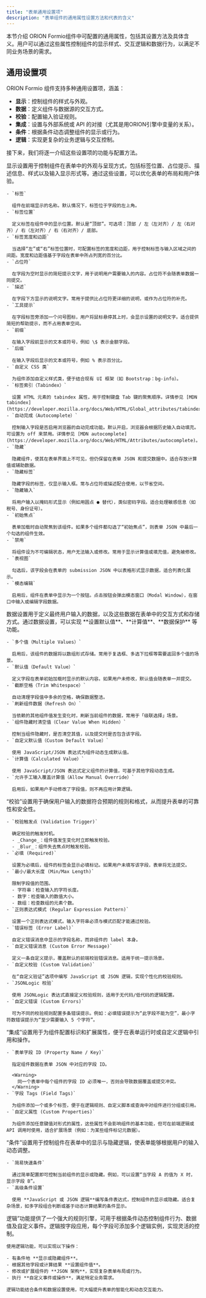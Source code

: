 ```yaml
---
title: "表单通用设置项"
description: "表单组件的通用属性设置方法和代表的含义"
---
```


本节介绍 ORION Formio组件中可配置的通用属性，包括其设置方法及具体含义。用户可以通过这些属性控制组件的显示样式、交互逻辑和数据行为，以满足不同业务场景的需求。

## 通用设置项

ORION Formio 组件支持多种通用设置项，涵盖：

- **显示**：控制组件的样式与外观。
- **数据**：定义组件与数据源的交互方式。
- **校验**：配置输入验证规则。
- **集成**：设置与外部系统或 API 的对接（尤其是用ORION引擎中变量的关系）。
- **条件**：根据条件动态调整组件的显示或行为。
- **逻辑**：实现更复杂的业务逻辑与交互控制。

接下来，我们将逐一介绍这些设置项的功能与配置方法。

<Tabs>
  <Tab title="显示">
    显示设置用于控制组件在表单中的外观与呈现方式，包括标签位置、占位提示、描述信息、样式以及输入显示形式等。通过这些设置，可以优化表单的布局和用户体验。

    - `标签`

      组件在前端显示的名称。默认情况下，标签位于字段的左上角。
    - `标签位置`

      定义标签在组件中的显示位置。默认是“顶部”。可选项：顶部 / 左（左对齐）/ 左（右对齐）/ 右（左对齐）/ 右（右对齐）/ 底部。
    - `标签宽度和边距`

      当选择“左”或“右”标签位置时，可配置标签的宽度和边距，用于控制标签与输入区域之间的间距。宽度和边距值基于字段在表单中所占列宽的百分比。
    - `占位符`

      在字段为空时显示的简短提示文字，用于说明用户需要输入的内容。占位符不会随表单数据一同提交。
    - `描述`

      在字段下方显示的说明文字。常用于提供比占位符更详细的说明，或作为占位符的补充。
    - `工具提示`

      在字段标签旁添加一个问号图标，用户将鼠标悬停其上时，会显示设置的说明文字。适合提供简短的帮助提示，而不占用表单空间。
    - `前缀`

      在输入字段前显示的文本或符号，例如 \$ 表示金额字段。
    - `后缀`

      在输入字段后显示的文本或符号，例如 % 表示百分比。
    - `自定义 CSS 类`

      为组件添加自定义样式类，便于结合现有 UI 框架（如 Bootstrap：bg-info）。
    - `标签索引（Tabindex）`

      设置 HTML 元素的 tabindex 属性，用于控制键盘 Tab 键的聚焦顺序。详情参见 [MDN tabindex](https://developer.mozilla.org/docs/Web/HTML/Global_attributes/tabindex)。
    - `自动完成（Autocomplete）`

      控制输入字段是否启用浏览器的自动完成功能。默认开启，浏览器会根据历史输入自动填充。可设置为 off 来禁用。详情参见 [MDN autocomplete](https://developer.mozilla.org/docs/Web/HTML/Attributes/autocomplete)。
    - `隐藏`

      隐藏组件，使其在表单界面上不可见，但仍保留在表单 JSON 和提交数据中。适合存放计算值或辅助数据。
    - `隐藏标签`

      隐藏字段的标签，仅显示输入框。常与占位符或描述配合使用，以节省空间。
    - `隐藏输入`

      将用户输入以掩码形式显示（例如用圆点 ● 替代），类似密码字段。适合处理敏感信息（如税号、身份证号）。
    - `初始焦点`

      表单加载时自动聚焦到该组件。如果多个组件都勾选了“初始焦点”，则表单 JSON 中最后一个勾选的组件生效。
    - `禁用`

      将组件设为不可编辑状态，用户无法输入或修改。常用于显示计算值或填充值，避免被修改。
    - `表视图`

      勾选后，该字段会在表单的 submission JSON 中以表格形式显示数据，适合列表化展示。
    - `模态编辑`

      启用后，组件在表单中显示为一个按钮。点击按钮会弹出模态窗口（Modal Window），在窗口中输入或编辑字段数据。
  </Tab>
  <Tab title="数据">
    数据设置用于定义最终用户输入的数据，以及这些数据在表单中的交互方式和存储方式。通过数据设置，可以实现 **设置默认值**、**计算值**、**数据保护** 等功能。

    - `多个值（Multiple Values）`

      启用后，该组件的数据将以数组形式存储。常用于复选框、多选下拉框等需要返回多个值的场景。
    - `默认值（Default Value）`

      定义字段在表单初始加载时显示的默认内容。如果用户未修改，默认值会随表单一并提交。
    - `截断空格（Trim Whitespace）`

      自动清理字段值中多余的空格，确保数据整洁。
    - `刷新组件数据（Refresh On）`

      当依赖的其他组件值发生变化时，刷新当前组件的数据，常用于「级联选择」场景。
    - `组件隐藏时清空值（Clear Value When Hidden）`

      控制当组件隐藏时，是否清空其值，以及提交时是否包含该字段。
    - `自定义默认值（Custom Default Value）`

      使用 JavaScript/JSON 表达式为组件动态生成默认值。
    - `计算值（Calculated Value）`

      使用 JavaScript/JSON 表达式定义组件的计算值，可基于其他字段动态生成。
    - `允许手工输入覆盖计算值（Allow Manual Override）`

      启用后，如果用户手动修改了字段值，则不再应用计算逻辑。
  </Tab>
  <Tab title="校验">
    “校验”设置用于确保用户输入的数据符合预期的规则和格式，从而提升表单的可靠性和安全性。

    - `校验触发点 (Validation Trigger)`

      确定校验的触发时机。
      - _Change_：组件值发生变化时立即触发校验。
      - _Blur_：组件失去焦点时触发校验。
    - `必填 (Required)`

      设置为必填后，组件的标签会显示必填标记。如果用户未填写该字段，表单将无法提交。
    - `最小/最大长度 (Min/Max Length)`

      限制字段值的范围。
      - 字符串：检查输入的字符长度。
      - 数字：检查输入的数值大小。
      - 数组：检查数组的元素个数。
    - `正则表达式模式 (Regular Expression Pattern)`

      设置一个正则表达式模式。输入字符串必须与模式匹配才能通过校验。
    - `错误标签 (Error Label)`

      自定义错误消息中显示的字段名称，而非组件的 label 本身。
    - `自定义错误消息 (Custom Error Message)`

      定义一条自定义提示，覆盖默认的前端校验错误消息。适用于统一提示场景。
    - `自定义校验 (Custom Validation)`

      在“自定义验证”选项中编写 JavaScript 或 JSON 逻辑，实现个性化的校验规则。
    - `JSONLogic 校验`

      使用 JSONLogic 表达式直接定义校验规则，适用于无代码/低代码的逻辑配置。
    - `自定义错误 (Custom Errors)`

      可为不同的校验规则配置多条错误提示。例如：必填错误提示为“此字段不能为空”，最小字符数错误提示为“至少需要输入 5 个字符”。
  </Tab>
  <Tab title="集成">
    “集成”设置用于为组件配置标识和扩展属性，便于在表单运行时或自定义逻辑中引用和操作。

    - `表单字段 ID (Property Name / Key)`

      指定组件数据在表单 JSON 中对应的字段 ID。

      <Warning>
        同一个表单中每个组件的字段 ID 必须唯一，否则会导致数据覆盖或提交冲突。
      </Warning>
    - `字段 Tags (Field Tags)`

      为组件添加一个或多个标签，便于在逻辑规则、自定义脚本或查询中对组件进行分组或引用。
    - `自定义属性 (Custom Properties)`

      为组件添加任意键值对形式的属性，这些属性不会影响组件的基本功能，但可在前端逻辑或 API 调用时使用，适合扩展场景（例如：为某些组件标记元数据）。
  </Tab>
  <Tab title="条件">
    “条件”设置用于控制组件在表单中的显示与隐藏逻辑，使表单能够根据用户的输入动态调整。

    - `简易快速条件`

      通过简单配置即可控制当前组件的显示或隐藏。例如，可以设置“当字段 A 的值为 X 时，显示字段 B”。
    - `高级条件设置`

      使用 **JavaScript 或 JSON 逻辑**编写条件表达式，控制组件的显示或隐藏。适合复杂场景，如多字段组合判断或基于动态计算结果的条件显示。
  </Tab>
  <Tab title="逻辑">
    逻辑”功能提供了一个强大的规则引擎，可用于根据条件动态控制组件行为、数据值及自定义事件。逻辑按字段应用，每个字段可添加多个逻辑实例，实现灵活的控制。

    使用逻辑功能，可以实现以下操作：

    - 有条件地 **显示或隐藏组件**。
    - 根据其他字段或计算结果 **设置组件值**。
    - 修改或扩展组件的 **JSON 架构**，实现复杂表单布局或行为。
    - 执行 **自定义事件或操作**，满足特定业务需求。

    逻辑功能结合条件和数据设置使用，可大幅提升表单的智能化和动态交互能力。
  </Tab>
</Tabs>